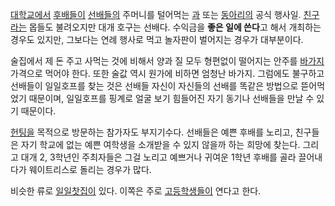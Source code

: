 [[대학교]]에서 [[후배]]들이 [[선배]]들의 주머니를 털어먹는 [[과]] 또는 [[동아리]]의 공식 행사일. [[친구]]라는 몹들도 불려오지만 대개 호구는 선배다. 수익금을 '''좋은 일에 쓴다'''고 해서 개최하는 경우도 있지만, 그보다는 연례 행사로 먹고 놀자판이 벌어지는 경우가 대부분이다.

술집에서 제 돈 주고 사먹는 것에 비해서 양과 질 모두 형편없이 떨어지는 안주를 [[바가지]] 가격으로 먹어야 한다. 또한 술값 역시 원가에 비하면 엄청난 바가지. 그럼에도 불구하고 선배들이 일일호프를 찾는 것은 선배들 자신이 자신들의 선배를 똑같은 방법으로 뜯어먹었기 때문이며, 일일호프를 핑계로 얼굴 보기 힘들어진 자기 동기나 선배들을 만날 수 있기 때문이다.

[[헌팅]]을 목적으로 방문하는 참가자도 부지기수다. 선배들은 예쁜 후배를 노리고, 친구들은 자기 학교에 없는 예쁜 여학생을 소개받을 수 있지 않을까 하는 희망에 찾는다. 그리고 대개 2, 3학년인 주최자들은 그걸 노리고 예쁘거나 귀여운 1학년 후배를 골라 끌어내다가 웨이트리스로 돌리는 경우가 많다.

비슷한 류로 [[일일찻집]]이 있다. 이쪽은 주로 [[고등학생]]들이 연다고 한다.
